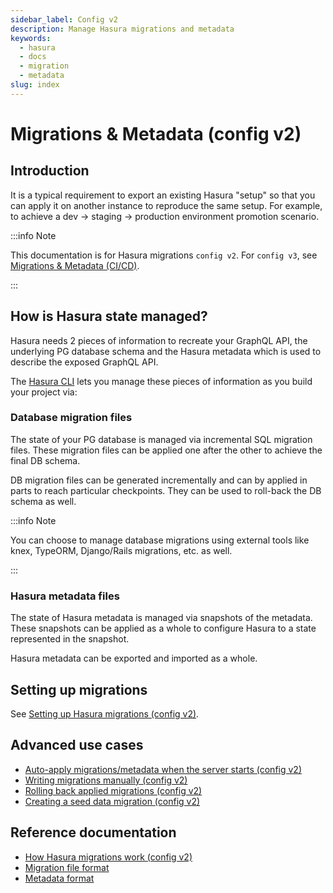 ```yaml
---
sidebar_label: Config v2
description: Manage Hasura migrations and metadata
keywords:
  - hasura
  - docs
  - migration
  - metadata
slug: index
---
```


# Migrations & Metadata (config v2)

## Introduction

It is a typical requirement to export an existing Hasura "setup" so that you can apply it on another instance to
reproduce the same setup. For example, to achieve a dev -> staging -> production environment promotion scenario.

:::info Note

This documentation is for Hasura migrations `config v2`. For `config v3`, see
[Migrations & Metadata (CI/CD)](/migrations-metadata-seeds/index.mdx).

:::

## How is Hasura state managed?

Hasura needs 2 pieces of information to recreate your GraphQL API, the underlying PG database schema and the Hasura
metadata which is used to describe the exposed GraphQL API.

The [Hasura CLI](/hasura-cli/index.mdx) lets you manage these pieces of information as you build your project via:

### Database migration files

The state of your PG database is managed via incremental SQL migration files. These migration files can be applied one
after the other to achieve the final DB schema.

DB migration files can be generated incrementally and can by applied in parts to reach particular checkpoints. They can
be used to roll-back the DB schema as well.

:::info Note

You can choose to manage database migrations using external tools like knex, TypeORM, Django/Rails migrations, etc. as
well.

:::

### Hasura metadata files

The state of Hasura metadata is managed via snapshots of the metadata. These snapshots can be applied as a whole to
configure Hasura to a state represented in the snapshot.

Hasura metadata can be exported and imported as a whole.

## Setting up migrations

See
[Setting up Hasura migrations (config v2)](/migrations-metadata-seeds/legacy-configs/config-v2/migrations-setup.mdx).

## Advanced use cases

- [Auto-apply migrations/metadata when the server starts (config v2)](/migrations-metadata-seeds/legacy-configs/config-v2/advanced/auto-apply-migrations.mdx)
- [Writing migrations manually (config v2)](/migrations-metadata-seeds/legacy-configs/config-v2/advanced/writing-migrations-manually.mdx)
- [Rolling back applied migrations (config v2)](/migrations-metadata-seeds/legacy-configs/config-v2/advanced/rolling-back-migrations.mdx)
- [Creating a seed data migration (config v2)](/migrations-metadata-seeds/legacy-configs/config-v2/advanced/seed-data-migration.mdx)

## Reference documentation

- [How Hasura migrations work (config v2)](/migrations-metadata-seeds/legacy-configs/config-v2/reference/how-it-works.mdx)
- [Migration file format](/migrations-metadata-seeds/legacy-configs/config-v2/reference/migration-file-format.mdx)
- [Metadata format](/migrations-metadata-seeds/legacy-configs/config-v2/reference/metadata-format.mdx)
